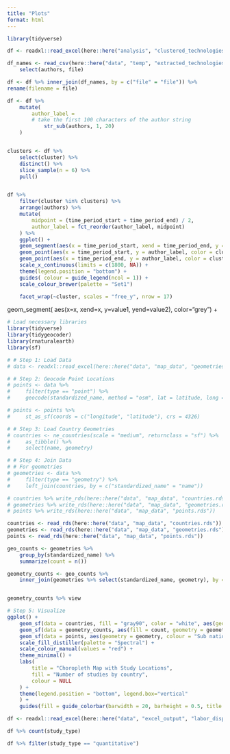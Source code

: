 ```yaml
---
title: "Plots"
format: html
---
```



```r
library(tidyverse)

df <- readxl::read_excel(here::here("analysis", "clustered_technologies.xlsx"))

df_names <- read_csv(here::here("data", "temp", "extracted_technologies.csv")) %>%
    select(authors, file)

df <- df %>% inner_join(df_names, by = c("file" = "file")) %>% 
rename(filename = file)

df <- df %>%
    mutate(
        author_label =
        # take the first 100 characters of the author string
            str_sub(authors, 1, 20)
    )


clusters <- df %>%
    select(cluster) %>%
    distinct() %>%
    slice_sample(n = 6) %>%
    pull()


df %>%
    filter(cluster %in% clusters) %>%
    arrange(authors) %>%
    mutate(
        midpoint = (time_period_start + time_period_end) / 2,
        author_label = fct_reorder(author_label, midpoint)
    ) %>%
    ggplot() +
    geom_segment(aes(x = time_period_start, xend = time_period_end, y = author_label, yend = author_label, color = cluster)) +
    geom_point(aes(x = time_period_start, y = author_label, color = cluster, shape = cluster)) +
    geom_point(aes(x = time_period_end, y = author_label, color = cluster, shape = cluster)) +
    scale_x_continuous(limits = c(1800, NA)) +
    theme(legend.position = "bottom") +
    guides( colour = guide_legend(ncol = 1)) +
    scale_colour_brewer(palette = "Set1") 

    facet_wrap(~cluster, scales = "free_y", nrow = 17) 

```


  geom_segment( aes(x=x, xend=x, y=value1, yend=value2), color="grey") +





```r
# Load necessary libraries
library(tidyverse)
library(tidygeocoder)
library(rnaturalearth)
library(sf)

# # Step 1: Load Data
# data <- readxl::read_excel(here::here("data", "map_data", "geometries_and_points.xlsx"))

# # Step 2: Geocode Point Locations
# points <- data %>%
#     filter(type == "point") %>%
#     geocode(standardized_name, method = "osm", lat = latitude, long = longitude)

# points <- points %>%
#     st_as_sf(coords = c("longitude", "latitude"), crs = 4326)

# # Step 3: Load Country Geometries
# countries <- ne_countries(scale = "medium", returnclass = "sf") %>%
#     as_tibble() %>%
#     select(name, geometry)

# # Step 4: Join Data
# # For geometries
# geometries <- data %>%
#     filter(type == "geometry") %>%
#     left_join(countries, by = c("standardized_name" = "name"))

# countries %>% write_rds(here::here("data", "map_data", "countries.rds"))
# geometries %>% write_rds(here::here("data", "map_data", "geometries.rds"))
# points %>% write_rds(here::here("data", "map_data", "points.rds"))

countries <- read_rds(here::here("data", "map_data", "countries.rds"))
geometries <- read_rds(here::here("data", "map_data", "geometries.rds"))
points <- read_rds(here::here("data", "map_data", "points.rds"))

geo_counts <- geometries %>%
    group_by(standardized_name) %>%
    summarize(count = n())

geometry_counts <- geo_counts %>%
    inner_join(geometries %>% select(standardized_name, geometry), by = c("standardized_name"))


geometry_counts %>% view

# Step 5: Visualize
ggplot() +
    geom_sf(data = countries, fill = "gray90", color = "white", aes(geometry = geometry)) + # Base map
    geom_sf(data = geometry_counts, aes(fill = count, geometry = geometry), color = "black") + # Choropleth
    geom_sf(data = points, aes(geometry = geometry, colour = "Sub national study location"), size = 2) + # Points
    scale_fill_distiller(palette = "Spectral") +
    scale_colour_manual(values = "red") +
    theme_minimal() +
    labs(
        title = "Choropleth Map with Study Locations",
        fill = "Number of studies by country",
        colour = NULL
    ) +
    theme(legend.position = "bottom", legend.box="vertical"
    ) +
    guides(fill = guide_colorbar(barwidth = 20, barheight = 0.5, title.position = "top", title.hjust =0.5))

```




```r
df <- readxl::read_excel(here::here("data", "excel_output", "labor_displacement_studies.xlsx"))

df %>% count(study_type)

df %>% filter(study_type == "quantitative")  

```

